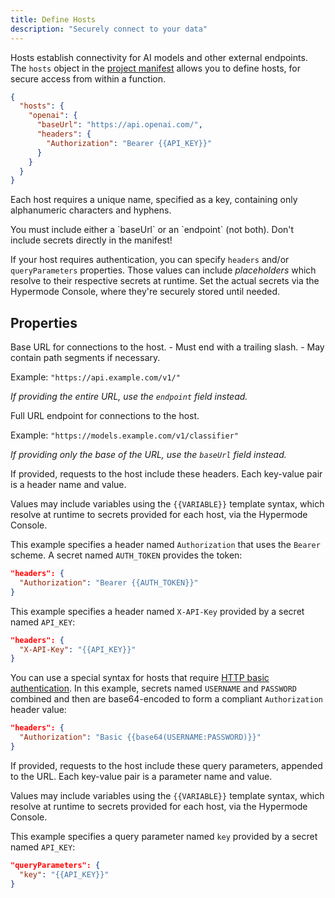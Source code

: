```yaml
---
title: Define Hosts
description: "Securely connect to your data"
---
```


Hosts establish connectivity for AI models and other external endpoints.
The `hosts` object in the [project manifest](/manifest) allows you to define hosts, for secure access from within a function.

```json hypermode.json
{
  "hosts": {
    "openai": {
      "baseUrl": "https://api.openai.com/",
      "headers": {
        "Authorization": "Bearer {{API_KEY}}"
      }
    }
  }
}
```

Each host requires a unique name, specified as a key, containing only alphanumeric characters and hyphens.

<Note>
You must include either a `baseUrl` or an `endpoint` (not both).
</Note>

<Warning>
Don't include secrets directly in the manifest!

If your host requires authentication, you can specify `headers` and/or `queryParameters` properties.
Those values can include _placeholders_ which resolve to their respective secrets at runtime.
Set the actual secrets via the Hypermode Console, where they're securely stored until needed.
</Warning>

## Properties

<ResponseField name="baseUrl" type="string" required>
  Base URL for connections to the host.
  - Must end with a trailing slash.
  - May contain path segments if necessary.

  Example: `"https://api.example.com/v1/"`

  _If providing the entire URL, use the `endpoint` field instead._
</ResponseField>

<ResponseField name="endpoint" type="string" required>
  Full URL endpoint for connections to the host.

  Example: `"https://models.example.com/v1/classifier"`
  
  _If providing only the base of the URL, use the `baseUrl` field instead._
</ResponseField>

<ResponseField name="headers" type="object">
  If provided, requests to the host include these headers. Each key-value pair is a header name and value.

  Values may include variables using the `{{VARIABLE}}` template syntax, which resolve at runtime to secrets
  provided for each host, via the Hypermode Console.

  <Accordion title="Examples">

  This example specifies a header named `Authorization` that uses the `Bearer` scheme. A secret named `AUTH_TOKEN` provides the token:
  ```json
  "headers": {
    "Authorization": "Bearer {{AUTH_TOKEN}}"
  }
  ```

  This example specifies a header named `X-API-Key` provided by a secret named `API_KEY`:
  ```json
  "headers": {
    "X-API-Key": "{{API_KEY}}"
  }
  ```

  You can use a special syntax for hosts that require [HTTP basic authentication](https://en.wikipedia.org/wiki/Basic_access_authentication).
  In this example, secrets named `USERNAME` and `PASSWORD` combined and then are base64-encoded to form a compliant `Authorization` header value:
  ```json
  "headers": {
    "Authorization": "Basic {{base64(USERNAME:PASSWORD)}}"
  }
  ```

  </Accordion>
</ResponseField>

<ResponseField name="queryParameters" type="object">
  If provided, requests to the host include these query parameters, appended to the URL. Each key-value pair is a parameter name and value.

  Values may include variables using the `{{VARIABLE}}` template syntax, which resolve at runtime to secrets provided for each host, via the Hypermode Console.

  <Accordion title="Example">

  This example specifies a query parameter named `key` provided by a secret named `API_KEY`:
  ```json
  "queryParameters": {
    "key": "{{API_KEY}}"
  }
  ```

  </Accordion>
</ResponseField>
